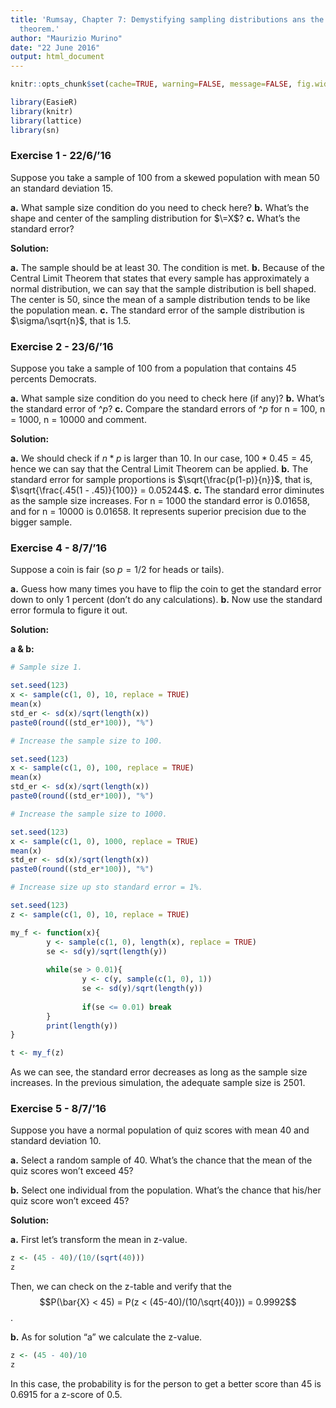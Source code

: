 ```yaml
---
title: 'Rumsay, Chapter 7: Demystifying sampling distributions ans the central limit
  theorem.'
author: "Maurizio Murino"
date: "22 June 2016"
output: html_document
---
```


```r
knitr::opts_chunk$set(cache=TRUE, warning=FALSE, message=FALSE, fig.width=12)
```

```r
library(EasieR)
library(knitr)
library(lattice)
library(sn)
```

### Exercise 1 - 22/6/'16

Suppose you take a sample of 100 from a skewed population with mean 50 an standard deviation 15.

**a.** What sample size condition do you need to check here?
**b.** What's the shape and center of the sampling distribution for $\=X$?
**c.** What's the standard error?


**Solution:** 

**a.** The sample should be at least 30. The condition is met.
**b.** Because of the Central Limit Theorem that states that every sample has approximately a normal distribution, we can say that the sample distribution is bell shaped. The center is 50, since the mean of a sample distribution tends to be like the population mean.
**c.** The standard error of the sample distribution is $\sigma/\sqrt{n}$, that is 1.5.

### Exercise 2 - 23/6/'16

Suppose you take a sample of 100 from a population that contains 45 percents Democrats.

**a.** What sample size condition do you need to check here (if any)?
**b.** What's the standard error of $\^p$?
**c.** Compare the standard errors of $\^p$ for n = 100, n = 1000, n = 10000 and comment.

**Solution:**

**a.** We should check if $n*p$ is larger than 10. In our case, $100 * 0.45 = 45$, hence we can say that the Central Limit Theorem can be applied.
**b.** The standard error for sample proportions is $\sqrt{\frac{p(1-p)}{n}}$, that is, $\sqrt{\frac{.45(1 - .45)}{100}} = 0.05244$.
**c.** The standard error diminutes as the sample size increases. For n = 1000 the standard error is 0.01658, and for n = 10000 is 0.01658. It represents superior precision due to the bigger sample.

### Exercise 4 - 8/7/'16

Suppose a coin is fair (so $p = 1/2$ for heads or tails). 

**a.** Guess how many times you have to flip the coin to get the standard error down to only 1 percent (don't do any calculations).
**b.** Now use the standard error formula to figure it out.

**Solution:**

**a & b:**
```r

# Sample size 1.

set.seed(123)
x <- sample(c(1, 0), 10, replace = TRUE)
mean(x)
std_er <- sd(x)/sqrt(length(x)) 
paste0(round((std_er*100)), "%")

# Increase the sample size to 100.

set.seed(123)
x <- sample(c(1, 0), 100, replace = TRUE)
mean(x)
std_er <- sd(x)/sqrt(length(x)) 
paste0(round((std_er*100)), "%")

# Increase the sample size to 1000.

set.seed(123)
x <- sample(c(1, 0), 1000, replace = TRUE)
mean(x)
std_er <- sd(x)/sqrt(length(x)) 
paste0(round((std_er*100)), "%")

# Increase size up sto standard error = 1%.

set.seed(123)
z <- sample(c(1, 0), 10, replace = TRUE)

my_f <- function(x){
        y <- sample(c(1, 0), length(x), replace = TRUE)
        se <- sd(y)/sqrt(length(y))
        
        while(se > 0.01){
                y <- c(y, sample(c(1, 0), 1))
                se <- sd(y)/sqrt(length(y))
                
                if(se <= 0.01) break
        }
        print(length(y))
}

t <- my_f(z)
```

As we can see, the standard error decreases as long as the sample size increases.
In the previous simulation, the adequate sample size is 2501.

### Exercise 5 - 8/7/'16

Suppose you have a normal population of quiz scores with mean 40 and standard deviation 10.

**a.** Select a random sample of 40. What's the chance that the mean of the quiz scores won't exceed 45?

**b.** Select one individual from the population. What's the chance that his/her quiz score won't exceed 45?

**Solution:**

**a.** First let's transform the mean in z-value.

```r
z <- (45 - 40)/(10/(sqrt(40)))
z
```
Then, we can check on the z-table and verify that the $$P(\bar{X} < 45) = P(z < (45-40)/(10/\sqrt{40})) = 0.9992$$.

**b.** As for solution "a" we calculate the z-value.

```r
z <- (45 - 40)/10
z
```
In this case, the probability is for the person to get a better score than 45 is 0.6915 for a z-score of 0.5.

